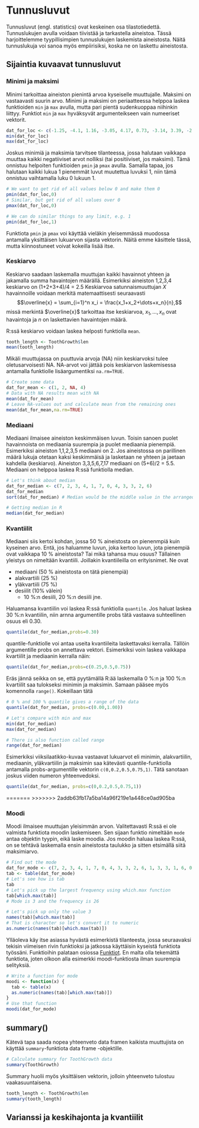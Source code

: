 # Tunnusluvut {#statistics}

Tunnusluvut (engl. statistics) ovat keskeinen osa tilastotiedettä. Tunnuslukujen avulla voidaan tiivistää ja tarkastella aineistoa. Tässä harjoittelemme tyypillisimpien tunnuslukujen laskemista aineistosta. Näitä tunnuslukuja voi sanoa myös empiirisiksi, koska ne on laskettu aineistosta.

## Sijaintia kuvaavat tunnusluvut

### Minimi ja maksimi
Minimi tarkoittaa aineiston pienintä arvoa kyseiselle muuttujalle. Maksimi on vastaavasti suurin arvo. Minimi ja maksimi on periaatteessa helppoa laskea funktioiden ```min``` ja ```max``` avulla, mutta pari pientä sudenkuoppaa niihinkin liittyy. Funktiot ```min``` ja ```max``` hyväksyvät argumenteikseen vain numeeriset vektorit.

```r
dat_for_loc <- c(-1.25, -4.1, 1.16, -3.05, 4.17, 0.73, -3.14, 3.39, -2.55, 0.4)
min(dat_for_loc)
max(dat_for_loc)
```

Joskus minimiä ja maksimia tarvitsee tilanteessa, jossa halutaan vaikkapa muuttaa kaikki negatiiviset arvot nolliksi (tai positiiviset, jos maksimi). Tämä onnistuu helpoiten funktioiden ```pmin``` ja ```pmax``` avulla. Samalla tapaa, jos halutaan kaikki lukua 1 pienemmät luvut muutettua luvuksi 1, niin tämä onnistuu vaihtamalla luku 0 lukuun 1. 
```r
# We want to get rid of all values below 0 and make them 0
pmin(dat_for_loc,0)
# Similar, but get rid of all values over 0
pmax(dat_for_loc,0)

# We can do similar things to any limit, e.g. 1
pmin(dat_for_loc,1)
```
Funktiota ```pmin``` ja ```pmax``` voi käyttää vieläkin yleisemmässä muodossa antamalla yksittäisen lukuarvon sijasta vektorin. Näitä emme käsittele tässä, mutta kiinnostuneet voivat kokeilla lisää itse.

### Keskiarvo

Keskiarvo saadaan laskemalla muuttujan kaikki havainnot yhteen ja jakamalla summa havaintojen määrällä. Esimerkiksi aineiston 1,2,3,4 keskiarvo on (1+2+3+4)/4 = 2.5 Keskiarvoa satunnaismuuttujan $X$ havainnoille voidaan merkitä matemaattisesti seuraavasti
$$\overline{x} = \sum_{i=1}^n x_i = \frac{x_1+x_2+\dots+x_n}{n},$$
missä merkintä $\overline{x}$ tarkoittaa itse keskiarvoa, $x_1,...,x_n$ ovat havaintoja ja $n$ on laskettavien havaintojen määrä.

R:ssä keskiarvo voidaan laskea helposti funktiolla ```mean```.

```r
tooth_length <- ToothGrowth$len
mean(tooth_length)
```

Mikäli muuttujassa on puuttuvia arvoja (NA) niin keskiarvoksi tulee oletusarvoisesti NA. NA-arvot voi jättää pois keskiarvon laskemisessa antamalla funktiolle lisäargumentiksi ```na.rm=TRUE```.

```r
# Create some data
dat_for_mean <- c(1, 2, NA, 4)
# Data with NA results mean with NA
mean(dat_for_mean)
# Leave NA-values out and calculate mean from the remaining ones
mean(dat_for_mean,na.rm=TRUE)
```

### Mediaani

Mediaani ilmaisee aineiston keskimmäisen luvun. Toisin sanoen puolet havainnoista on mediaania suurempia ja puolet mediaania pienempiä. Esimerkiksi aineiston 1,1,2,3,5 mediaani on 2. Jos aineistossa on parillinen määrä lukuja otetaan kaksi keskimmäisä ja lasketaan ne yhteen ja jaetaan kahdella (keskiarvo). Aineiston 3,3,5,6,7,17 mediaani on (5+6)/2 = 5.5. Mediaani on helppoa laskea R:ssä funktiolla median.


```r
# Let's think about median
dat_for_median <- c(7, 2, 3, 4, 1, 7, 0, 4, 3, 3, 2, 6)
dat_for_median
sort(dat_for_median) # Median would be the middle value in the arranged data, thus 3

# Getting median in R
median(dat_for_median)
```
### Kvantiilit

Mediaani siis kertoi kohdan, jossa 50 % aineistosta on pienenmpiä kuin kyseinen arvo. Entä, jos haluamme luvun, joka kertoo luvun, jota pienempiä ovat vaikkapa 10 % aineistosta? Tai mikä tahansa muu osuus? Tällainen yleistys on nimeltään kvantiili. Joillakin kvantiileilla on erityisnimet. Ne ovat

 - mediaani (50 % aineistosta on tätä pienempiä)
 - alakvartiili (25 %)
 - yläkvartiili (75 %)
 - desiilit (10% välein)
    * 10 %:n desiili, 20 %:n desiili jne.

Haluamansa kvantiilin voi laskea R:ssä funktiolla ```quantile```. Jos haluat laskea 30 %:n kvantiilin, niin arnna argumentille probs tätä vastaava suhteellinen osuus eli 0.30.

```r
quantile(dat_for_median,probs=0.30)
```
quantile-funktiolle voi antaa useita kvantiileita laskettavaksi kerralla. Tällöin argumentille probs on annettava vektori. Esimerkiksi voin laskea vaikkapa kvartiilit ja mediaanin kerralla näin:

```r
quantile(dat_for_median,probs=c(0.25,0.5,0.75))
```
Eräs jännä seikka on se, että pyytämällä R:ää laskemalla 0 %:n ja 100 %:n kvartiilit saa tulokseksi minimin ja maksimin. Samaan pääsee myös komennolla ```range()```. Kokeillaan tätä
```r
# 0 % and 100 % quantile gives a range of the data
quantile(dat_for_median, probs=c(0.00,1.00))

# Let's compare with min and max
min(dat_for_median)
max(dat_for_median)

# There is also function called range
range(dat_for_median)
```
Esimerkiksi viiksilaatikko-kuvaa vastaavat lukuarvot eli minimin, alakvartiilin, mediaanin, yläkvartiilin ja maksimin saa kätevästi quantile-funktiolla antamalla probs-argumentille vektorin ```c(0,0.2,0.5,0.75,1)```. Tätä sanotaan joskus viiden numeron yhteenvedoksi.

```r
quantile(dat_for_median, probs=c(0,0.2,0.5,0.75,1))
```
=======
>>>>>>> 2addb63fb17a5ba14a96f219e1a448ce0ad905ba

### Moodi

Moodi ilmaisee muuttujan yleisimmän arvon. Valitettavasti R:ssä ei ole valmista funktiota moodin laskemiseen. Sen sijaan funktio nimeltään ```mode``` antaa objektin tyypin, eikä laske moodia. Jos moodin haluaa laskea R:ssä, on se tehtävä laskemalla ensin aineistosta taulukko ja sitten etsimällä siitä maksimiarvo.
```r
# Find out the mode
dat_for_mode <- c(7, 2, 3, 4, 1, 7, 0, 4, 3, 3, 2, 6, 1, 3, 3, 1, 6, 0, 1, 3, 0, 6, 4, 2, 3, 2, 2, 7, 3, 1, 5, 3, 4, 3, 3, 2, 2, 4, 2, 1, 5, 3, 2, 2, 2, 3, 4, 2, 5, 3, 4, 2, 1, 4, 2, 3, 1, 1, 4, 3, 2, 3, 5, 4, 4, 4, 1, 3, 1, 3, 5, 2, 3, 1, 4, 2, 4, 2, 1, 0, 3, 3, 3, 3, 4, 4, 4, 3, 4, 4, 2, 1, 2, 4, 4, 4, 6, 2, 3, 2)
tab <- table(dat_for_mode)
# Let's see how is tab
tab
# Let's pick up the largest frequency using which.max function
tab[which.max(tab)]
# Mode is 3 and the frequency is 26

# Let's pick up only the value 3
names(tab)[which.max(tab)]
# That is character so let's convert it to numeric
as.numeric(names(tab)[which.max(tab)])
```


Ylläoleva käy itse asiassa hyvästä esimerkistä tilanteesta, jossa seuraavaksi tekisin viimeisen rivin funktioksi ja jatkossa käyttäisin kyseistä funktiota työssäni. Funktioihin palataan osiossa [Funktiot](#functions). En malta olla tekemättä funktiota, joten olkoon alla esimerkki moodi-funktiosta ilman suurempia selityksiä.

```r
# Write a function for mode
moodi <- function(x) {
  tab <- table(x)
  as.numeric(names(tab)[which.max(tab)])
}
# Use that function
moodi(dat_for_mode)
```


## summary()

Kätevä tapa saada nopea yhteenveto data framen kaikista muuttujista on käyttää ```summary```-funktiota data frame -objektille.

```r
# Calculate summary for ToothGrowth data
summary(ToothGrowth)
```
Summary huolii myös yksittäisen vektorin, jolloin yhteenveto tulostuu vaakasuuntaisena.
```r
tooth_length <- ToothGrowth$len
summary(tooth_length)
```


## Varianssi ja keskihajonta ja kvantiilit

